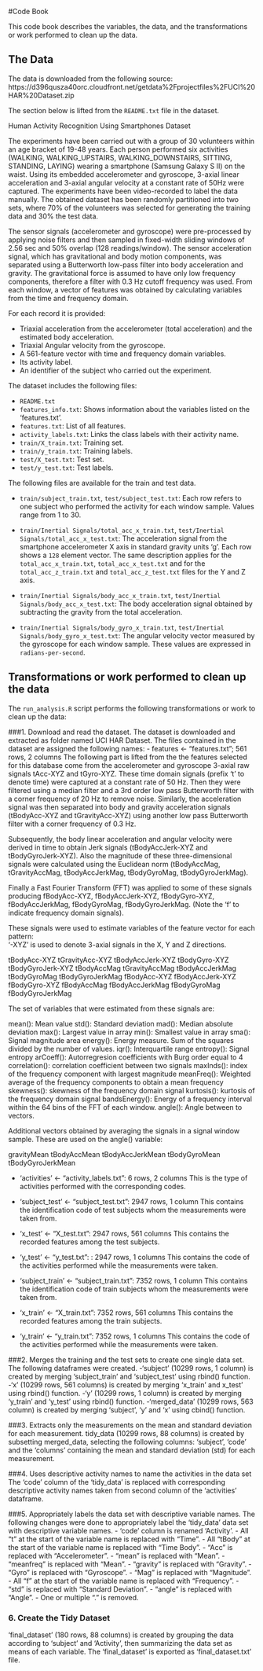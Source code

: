#Code Book

This code book describes the variables, the data, and the transformations or work performed to clean up the data.

## The Data ##
The data is downloaded from the following source:  
https://d396qusza40orc.cloudfront.net/getdata%2Fprojectfiles%2FUCI%20HAR%20Dataset.zip

The section below is lifted from the `README.txt` file in the dataset.

Human Activity Recognition Using Smartphones Dataset

The experiments have been carried out with a group of 30 volunteers within an age bracket of 19-48 years. Each person performed six activities (WALKING, WALKING_UPSTAIRS, WALKING_DOWNSTAIRS, SITTING, STANDING, LAYING) wearing a smartphone (Samsung Galaxy S II) on the waist. Using its embedded accelerometer and gyroscope, 3-axial linear acceleration and 3-axial angular velocity at a constant rate of 50Hz were captured.  The experiments have been video-recorded to label the data manually. The obtained dataset has been randomly partitioned into two sets, where 70% of the volunteers was selected for generating the training data and 30% the test data. 

The sensor signals (accelerometer and gyroscope) were pre-processed by applying noise filters and then sampled in fixed-width sliding windows of 2.56 sec and 50% overlap (128 readings/window). The sensor acceleration signal, which has gravitational and body motion components, was separated using a Butterworth low-pass filter into body acceleration and gravity. The gravitational force is assumed to have only low frequency components, 
therefore a filter with 0.3 Hz cutoff frequency was used. From each window, a vector of features was obtained by calculating variables from the time and frequency domain. 

For each record it is provided:

- Triaxial acceleration from the accelerometer (total acceleration) and the estimated body acceleration.
- Triaxial Angular velocity from the gyroscope. 
- A 561-feature vector with time and frequency domain variables. 
- Its activity label. 
- An identifier of the subject who carried out the experiment.

The dataset includes the following files:

- `README.txt`
- `features_info.txt`: Shows information about the variables listed on the 'features.txt'.
- `features.txt`: List of all features.
- `activity_labels.txt`: Links the class labels with their activity name.
- `train/X_train.txt`: Training set.
- `train/y_train.txt`: Training labels.
- `test/X_test.txt`: Test set.
- `test/y_test.txt`: Test labels.

The following files are available for the train and test data. 

- `train/subject_train.txt`, `test/subject_test.txt`: Each row refers to one subject who performed the activity for each window sample. Values range from 1 to 30.      

- `train/Inertial Signals/total_acc_x_train.txt`, `test/Inertial Signals/total_acc_x_test.txt`: The acceleration signal from the smartphone accelerometer X axis in standard gravity units 'g'. Each row shows a `128` element vector. The same description applies for the `total_acc_x_train.txt`, `total_acc_x_test.txt` and for the
`total_acc_z_train.txt` and `total_acc_z_test.txt` files for the Y and Z axis.

- `train/Inertial Signals/body_acc_x_train.txt`, `test/Inertial Signals/body_acc_x_test.txt`: The body acceleration signal obtained by subtracting the gravity from the total acceleration.

- `train/Inertial Signals/body_gyro_x_train.txt`, `test/Inertial Signals/body_gyro_x_test.txt`: The angular velocity vector measured by the gyroscope for each window sample.   These values are expressed in `radians-per-second`. 

## Transformations or work performed to clean up the data

The `run_analysis.R` script performs the following transformations or work to clean up the data:

###1. Download and read the dataset.
The dataset is downloaded and extracted as folder named UCI HAR Dataset.  The files contained in the dataset are assigned the following names:
- features <- "features.txt"; 561 rows, 2 columns
The following part is lifted from the the features selected for this database come from the accelerometer and gyroscope 3-axial raw signals tAcc-XYZ and tGyro-XYZ. These time domain signals (prefix 't' to denote time) were captured at a constant rate of 50 Hz. Then they were filtered using a median filter and a 3rd order low pass Butterworth filter with a corner frequency of 20 Hz to remove noise. Similarly, the acceleration signal was then separated into body and gravity acceleration signals (tBodyAcc-XYZ and tGravityAcc-XYZ) using another low pass Butterworth filter with a corner frequency of 0.3 Hz. 

Subsequently, the body linear acceleration and angular velocity were derived in time to obtain Jerk signals (tBodyAccJerk-XYZ and tBodyGyroJerk-XYZ). Also the magnitude of these three-dimensional signals were calculated using the Euclidean norm (tBodyAccMag, tGravityAccMag, tBodyAccJerkMag, tBodyGyroMag, tBodyGyroJerkMag). 

Finally a Fast Fourier Transform (FFT) was applied to some of these signals producing fBodyAcc-XYZ, fBodyAccJerk-XYZ, fBodyGyro-XYZ, fBodyAccJerkMag, fBodyGyroMag, fBodyGyroJerkMag. (Note the 'f' to indicate frequency domain signals). 

These signals were used to estimate variables of the feature vector for each pattern:  
'-XYZ' is used to denote 3-axial signals in the X, Y and Z directions.

tBodyAcc-XYZ
tGravityAcc-XYZ
tBodyAccJerk-XYZ
tBodyGyro-XYZ
tBodyGyroJerk-XYZ
tBodyAccMag
tGravityAccMag
tBodyAccJerkMag
tBodyGyroMag
tBodyGyroJerkMag
fBodyAcc-XYZ
fBodyAccJerk-XYZ
fBodyGyro-XYZ
fBodyAccMag
fBodyAccJerkMag
fBodyGyroMag
fBodyGyroJerkMag

The set of variables that were estimated from these signals are: 

mean(): Mean value
std(): Standard deviation
mad(): Median absolute deviation 
max(): Largest value in array
min(): Smallest value in array
sma(): Signal magnitude area
energy(): Energy measure. Sum of the squares divided by the number of values. 
iqr(): Interquartile range 
entropy(): Signal entropy
arCoeff(): Autorregresion coefficients with Burg order equal to 4
correlation(): correlation coefficient between two signals
maxInds(): index of the frequency component with largest magnitude
meanFreq(): Weighted average of the frequency components to obtain a mean frequency
skewness(): skewness of the frequency domain signal 
kurtosis(): kurtosis of the frequency domain signal 
bandsEnergy(): Energy of a frequency interval within the 64 bins of the FFT of each window.
angle(): Angle between to vectors.

Additional vectors obtained by averaging the signals in a signal window sample. These are used on the angle() variable:

gravityMean
tBodyAccMean
tBodyAccJerkMean
tBodyGyroMean
tBodyGyroJerkMean

- 'activities' <- "activity_labels.txt":  6 rows, 2 columns
This is the type of activities performed with the corresponding codes.  

- 'subject_test' <- "subject_test.txt":  2947 rows, 1 column
This contains the identification code of test subjects whom the measurements were taken from.

- 'x_test' <- "X_test.txt": 2947 rows, 561 columns
This contains the recorded features among the test subjects.

- 'y_test' <- "y_test.txt":  : 2947 rows, 1 columns
This contains the code of the activities performed while the measurements were taken.

- 'subject_train' <- "subject_train.txt":  7352 rows, 1 column
This contains the identification code of train subjects whom the measurements were taken from.

- 'x_train' <- "X_train.txt":  7352 rows, 561 columns
This contains the recorded features among the train subjects.

- 'y_train' <- "y_train.txt":  7352 rows, 1 columns
This contains the code of the activities performed while the measurements were taken.
     
###2. Merges the training and the test sets to create one single data set.
The following dataframes were created.
-'subject' (10299 rows, 1 column) is created by merging 'subject_train' and 'subject_test' using rbind() function.
-'x' (10299 rows, 561 columns) is created by merging 'x_train' and x_test' using rbind() function.
-'y' (10299 rows, 1 column) is created by merging 'y_train' and 'y_test' using rbind() function.
-'merged_data' (10299 rows, 563 column) is created by merging 'subject', 'y' and 'x' using cbind() function.

###3. Extracts only the measurements on the mean and standard deviation for each measurement. 
tidy_data (10299 rows, 88 columns) is created by subsetting merged_data, selecting the following columns: 'subject', 'code' and the 'columns' containing the mean and standard deviation (std) for each measurement.

###4. Uses descriptive activity names to name the activities in the data set
The 'code' column of the 'tidy_data' is replaced with corresponding descriptive activity names taken from second column of the 'activities' dataframe.

###5. Appropriately labels the data set with descriptive variable names. 
The following changes were done to appropriately label the 'tidy_data' data set with descriptive variable names.
- 'code' column is renamed 'Activity'.
- All "t" at the start of the variable name is replaced with "Time ".
- All "tBody" at the start of the variable name is replaced with "Time Body".
- "Acc" is replaced with "Accelerometer ".
- "mean" is replaced with "Mean ".
- "meanfreq" is replaced with "Mean ".
- "gravity" is replaced with "Gravity ".
- "Gyro" is replaced with "Gyroscope ".
- "Mag" is replaced with "Magnitude ".
- All "f" at the start of the variable name is replaced with "Frequency ".
- "std" is replaced with "Standard Deviation ".
- "angle" is replaced with "Angle ".
- One or multiple "." is removed.

### 6.  Create the Tidy Dataset

'final_dataset' (180 rows, 88 columns) is created by grouping the data according to 'subject' and 'Activity', then summarizing the data set as means of each variable.  The 'final_dataset' is exported as 'final_dataset.txt' file.  
